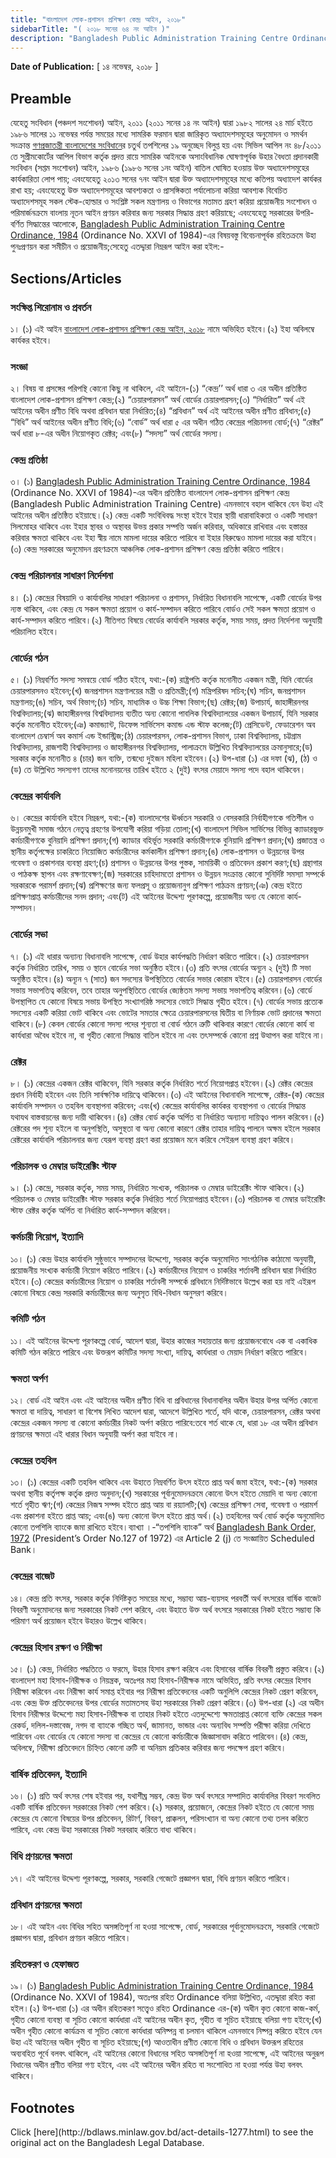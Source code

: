 ```yaml
---
title: "বাংলাদেশ লোক-প্রশাসন প্রশিক্ষণ কেন্দ্র আইন, ২০১৮"
sidebarTitle: "( ২০১৮ সনের ৬৪ নং আইন )"
description: "Bangladesh Public Administration Training Centre Ordinance, 1984 রহিতক্রমে উহা পুনঃপ্রণয়নের উদ্দেশ্যে প্রণীত আইন"
---
```


**Date of Publication:** [ ১৪ নভেম্বর, ২০১৮ ]

## Preamble

যেহেতু সংবিধান (পঞ্চদশ সংশোধন) আইন, ২০১১ (২০১১ সনের ১৪ নং আইন) দ্বারা ১৯৮২ সালের ২৪ মার্চ হইতে ১৯৮৬ সালের ১১ নভেম্বর পর্যন্ত সময়ের মধ্যে সামরিক ফরমান দ্বারা জারিকৃত অধ্যাদেশসমূহের অনুমোদন ও সমর্থন সংক্রান্ত [গণপ্রজাতন্ত্রী বাংলাদেশের সংবিধান](/act-957.html "গণপ্রজাতন্ত্রী বাংলাদেশের সংবিধান")ের চতুর্থ তপশিলের ১৯ অনুচ্ছেদ বিলুপ্ত হয় এবং সিভিল আপিল নং ৪৮/২০১১ তে সুপ্রীমকোর্টের আপিল বিভাগ কর্তৃক প্রদত্ত রায়ে সামরিক আইনকে অসাংবিধানিক ঘোষণাপূর্বক উহার বৈধতা প্রদানকারী সংবিধান (সপ্তম সংশোধন) আইন, ১৯৮৬ (১৯৮৬ সনের ১নং আইন) বাতিল ঘোষিত হওয়ায় উক্ত অধ্যাদেশসমূহের কার্যকারিতা লোপ পায়; এবংযেহেতু ২০১৩ সনের ৭নং আইন দ্বারা উক্ত অধ্যাদেশসমূহের মধ্যে কতিপয় অধ্যাদেশ কার্যকর রাখা হয়; এবংযেহেতু উক্ত অধ্যাদেশসমূহের আবশ্যকতা ও প্রাসঙ্গিকতা পর্যালোচনা করিয়া আবশ্যক বিবেচিত অধ্যাদেশসমূহ সকল স্টেক-হোল্ডার ও সংশ্লিষ্ট সকল মন্ত্রণালয় ও বিভাগের মতামত গ্রহণ করিয়া প্রয়োজনীয় সংশোধন ও পরিমার্জনক্রমে বাংলায় নূতন আইন প্রণয়ন করিবার জন্য সরকার সিদ্ধান্ত গ্রহণ করিয়াছে; এবংযেহেতু সরকারের উপরি-বর্ণিত সিদ্ধান্তের আলোকে, [Bangladesh Public Administration Training Centre Ordinance, 1984](/laws/act-667 "Bangladesh Public Administration Training Centre Ordinance, 1984") (Ordinance No. XXVI of 1984)-এর বিষয়বস্তু বিবেচনাপূর্বক রহিতক্রমে উহা পুনঃপ্রণয়ন করা সমীচীন ও প্রয়োজনীয়;সেহেতু এতদ্দ্বারা নিম্নরূপ আইন করা হইল:-

## Sections/Articles

### সংক্ষিপ্ত শিরোনাম ও প্রবর্তন

১। (১) এই আইন [বাংলাদেশ লোক-প্রশাসন প্রশিক্ষণ কেন্দ্র আইন, ২০১৮](/laws/act-1277 "বাংলাদেশ লোক-প্রশাসন প্রশিক্ষণ কেন্দ্র আইন, ২০১৮") নামে অভিহিত হইবে।(২) ইহা অবিলম্বে কার্যকর হইবে।

### সংজ্ঞা

২। বিষয় বা প্রসঙ্গের পরিপন্থি কোনো কিছু না থাকিলে, এই আইনে-(১) “কেন্দ্র’’ অর্থ ধারা ৩ এর অধীন প্রতিষ্ঠিত বাংলাদেশ লোক-প্রশাসন প্রশিক্ষণ কেন্দ্র;(২) “চেয়ারপারসন” অর্থ বোর্ডের চেয়ারপারসন;(৩) “নির্ধারিত” অর্থ এই আইনের অধীন প্রণীত বিধি অথবা প্রবিধান দ্বারা নির্ধারিত;(৪) “প্রবিধান” অর্থ এই আইনের অধীন প্রণীত প্রবিধান;(৫) “বিধি” অর্থ আইনের অধীন প্রণীত বিধি;(৬) “বোর্ড” অর্থ ধারা ৫ এর অধীন গঠিত কেন্দ্রের পরিচালনা বোর্ড;(৭) “রেক্টর” অর্থ ধারা ৮-এর অধীন নিয়োগকৃত রেক্টর; এবং(৮) “সদস্য” অর্থ বোর্ডের সদস্য।

### কেন্দ্র প্রতিষ্ঠা

৩। (১) [Bangladesh Public Administration Training Centre Ordinance, 1984](/laws/act-667 "Bangladesh Public Administration Training Centre Ordinance, 1984") (Ordinance No. XXVI of 1984)-এর অধীন প্রতিষ্ঠিত বাংলাদেশ লোক-প্রশাসন প্রশিক্ষণ কেন্দ্র (Bangladesh Public Administration Training Centre) এমনভাবে বহাল থাকিবে যেন উহা এই আইনের অধীন প্রতিষ্ঠিত হইয়াছে।(২) কেন্দ্র একটি সংবিধিবদ্ধ সংস্থা হইবে ইহার স্থায়ী ধারাবাহিকতা ও একটি সাধারণ সিলমোহর থাকিবে এবং ইহার স্থাবর ও অস্থাবর উভয় প্রকার সম্পত্তি অর্জন করিবার, অধিকারে রাখিবার এবং হস্তান্তর করিবার ক্ষমতা থাকিবে এবং ইহা স্বীয় নামে মামলা দায়ের করিতে পারিবে বা ইহার বিরুদ্ধেও মামলা দায়ের করা যাইবে।(৩) কেন্দ্র সরকারের অনুমোদন গ্রহণক্রমে আঞ্চলিক লোক-প্রশাসন প্রশিক্ষণ কেন্দ্র প্রতিষ্ঠা করিতে পারিবে।

### কেন্দ্র পরিচালনার সাধারণ নির্দেশনা

৪। (১) কেন্দ্রের বিষয়াদি ও কার্যাবলির সাধারণ পরিচালনা ও প্রশাসন, নির্ধারিত বিধানাবলি সাপেক্ষে, একটি বোর্ডের উপর ন্যস্ত থাকিবে, এবং কেন্দ্র যে সকল ক্ষমতা প্রয়োগ ও কার্য-সম্পাদন করিতে পারিবে বোর্ডও সেই সকল ক্ষমতা প্রয়োগ ও কার্য-সম্পাদন করিতে পারিবে।(২) নীতিগত বিষয়ে বোর্ডের কার্যাবলি সরকার কর্তৃক, সময় সময়, প্রদত্ত নির্দেশনা অনুযায়ী পরিচালিত হইবে।

### বোর্ডের গঠন

৫। (১) নিম্নবর্ণিত সদস্য সমন্বয়ে বোর্ড গঠিত হইবে, যথা:-(ক) রাষ্ট্রপতি কর্তৃক মনোনীত একজন মন্ত্রী, যিনি বোর্ডের চেয়ারপারসনও হইবেন;(খ) জনপ্রশাসন মন্ত্রণালয়ের মন্ত্রী ও প্রতিমন্ত্রী;(গ) মন্ত্রিপরিষদ সচিব;(ঘ) সচিব, জনপ্রশাসন মন্ত্রণালয়;(ঙ) সচিব, অর্থ বিভাগ;(চ) সচিব, মাধ্যমিক ও উচ্চ শিক্ষা বিভাগ;(ছ) রেক্টর;(জ) উপাচার্য, জাহাঙ্গীরনগর বিশ্ববিদ্যালয়;(ঝ) জাহাঙ্গীরনগর বিশ্ববিদ্যালয় ব্যতীত অন্য কোনো পাবলিক বিশ্ববিদ্যালয়ের একজন উপাচার্য, যিনি সরকার কর্তৃক মনোনীত হইবেন;(ঞ) কমান্ড্যান্ট, ডিফেন্স সার্ভিসেস কমান্ড এন্ড স্টাফ কলেজ;(ট) প্রেসিডেন্ট, ফেডারেশন অব বাংলাদেশ চেম্বার্স অব কমার্স এন্ড ইন্ডাস্ট্রিজ;(ঠ) চেয়ারপারসন, লোক-প্রশাসন বিভাগ, ঢাকা বিশ্ববিদ্যালয়, চট্টগ্রাম বিশ্ববিদ্যালয়, রাজশাহী বিশ্ববিদ্যালয় ও জাহাঙ্গীরনগর বিশ্ববিদ্যালয়, পালাক্রমে উল্লিখিত বিশ্ববিদ্যালয়ের ক্রমানুসারে;(ড) সরকার কর্তৃক মনোনীত ৪ (চার) জন ব্যক্তি, তন্মধ্যে দুইজন মহিলা হইবেন।(২) উপ-ধারা (১) এর দফা (ঝ), (ঠ) ও (ড) তে উল্লিখিত সদস্যগণ তাদের মনোনয়নের তারিখ হইতে ২ (দুই) বৎসর মেয়াদে সদস্য পদে বহাল থাকিবেন।

### কেন্দ্রের কার্যাবলি

৬। কেন্দ্রের কার্যাবলি হইবে নিম্নরূপ, যথা:-(ক) বাংলাদেশের ঊর্ধ্বতন সরকারি ও বেসরকারি নির্বাহীগণকে গতিশীল ও উন্নয়নমুখী সমাজ গঠনে নেতৃত্ব গ্রহণের উপযোগী করিয়া গড়িয়া তোলা;(খ) বাংলাদেশ সিভিল সার্ভিসের বিভিন্ন ক্যাডারভুক্ত কর্মচারীগণকে বুনিয়াদি প্রশিক্ষণ প্রদান;(গ) ক্যাডার বহির্ভূত সরকারি কর্মচারীগণকে বুনিয়াদি প্রশিক্ষণ প্রদান;(ঘ) প্রজাতন্ত্র ও স্থানীয় কর্তৃপক্ষের চাকরিতে নিয়োজিত কর্মচারীদের কর্মকালীন প্রশিক্ষণ প্রদান;(ঙ) লোক-প্রশাসন ও উন্নয়নের উপর গবেষণা ও প্রকাশনার ব্যবস্থা গ্রহণ;(চ) প্রশাসন ও উন্নয়নের উপর পুস্তক, সাময়িকী ও প্রতিবেদন প্রকাশ করণ;(ছ) গ্রন্থাগার ও পাঠকক্ষ স্থাপন এবং রক্ষণাবেক্ষণ;(জ) সরকারের চাহিদামতো প্রশাসন ও উন্নয়ন সংক্রান্ত কোনো সুনির্দিষ্ট সমস্যা সম্পর্কে সরকারকে পরামর্শ প্রদান;(ঝ) প্রশিক্ষণের জন্য ফলপ্রসূ ও প্রয়োজনানুগ প্রশিক্ষণ পাঠক্রম প্রণয়ন;(ঞ) কেন্দ্র হইতে প্রশিক্ষণপ্রাপ্ত কর্মচারীদের সনদ প্রদান; এবং(ট) এই আইনের উদ্দেশ্য পূরণকল্পে, প্রয়োজনীয় অন্য যে কোনো কার্য-সম্পাদন।

### বোর্ডের সভা

৭। (১) এই ধারার অন্যান্য বিধানাবলি সাপেক্ষে, বোর্ড উহার কার্যপদ্ধতি নির্ধারণ করিতে পারিবে।(২) চেয়ারপারসন কর্তৃক নির্ধারিত তারিখ, সময় ও স্থানে বোর্ডের সভা অনুষ্ঠিত হইবে।(৩) প্রতি বৎসর বোর্ডের অন্যূন ২ (দুই) টি সভা অনুষ্ঠিত হইবে।(৪) অন্যূন ৭ (সাত) জন সদস্যের উপস্থিতিতে বোর্ডের সভার কোরাম হইবে।(৫) চেয়ারপারসন বোর্ডের সভায় সভাপতিত্ব করিবেন, তবে তাহার অনুপস্থিতিতে বোর্ডের জ্যেষ্ঠতম সদস্য সভায় সভাপতিত্ব করিবেন।(৬) বোর্ডে উপস্থাপিত যে কোনো বিষয়ে সভায় উপস্থিত সংখ্যাগরিষ্ঠ সদস্যের ভোটে সিদ্ধান্ত গৃহীত হইবে।(৭) বোর্ডের সভায় প্রত্যেক সদস্যের একটি করিয়া ভোট থাকিবে এবং ভোটের সমতার ক্ষেত্রে চেয়ারপারসনের দ্বিতীয় বা নির্ণায়ক ভোট প্রদানের ক্ষমতা থাকিবে।(৮) কেবল বোর্ডের কোনো সদস্য পদের শূন্যতা বা বোর্ড গঠনে ত্রুটি থাকিবার কারণে বোর্ডের কোনো কার্য বা কার্যধারা অবৈধ হইবে না, বা গৃহীত কোনো সিদ্ধান্ত বাতিল হইবে না এবং তৎসম্পর্কে কোনো প্রশ্ন উত্থাপন করা যাইবে না।

### রেক্টর

৮। (১) কেন্দ্রের একজন রেক্টর থাকিবেন, যিনি সরকার কর্তৃক নির্ধারিত শর্তে নিয়োগপ্রাপ্ত হইবেন।(২) রেক্টর কেন্দ্রের প্রধান নির্বাহী হইবেন এবং তিনি সার্বক্ষণিক দায়িত্বে থাকিবেন।(৩) এই আইনের বিধানাবলি সাপেক্ষে, রেক্টর-(ক) কেন্দ্রের কার্যাবলি সম্পাদন ও তহবিল ব্যবস্থাপনা করিবেন; এবং(খ) কেন্দ্রের কার্যাবলির কার্যকর ব্যবস্থাপনা ও বোর্ডের সিদ্ধান্ত যথাযথ বাস্তবায়নের জন্য দায়ী থাকিবেন।(৪) রেক্টর বোর্ড কর্তৃক অর্পিত বা নির্ধারিত অন্যান্য দায়িত্বও পালন করিবেন।(৫) রেক্টরের পদ শূন্য হইলে বা অনুপস্থিতি, অসুস্থতা বা অন্য কোনো কারণে রেক্টর তাহার দায়িত্ব পালনে অক্ষম হইলে সরকার রেক্টরের কার্যাবলি পরিচালনার জন্য যেরূপ ব্যবস্থা গ্রহণ করা প্রয়োজন মনে করিবে সেইরূপ ব্যবস্থা গ্রহণ করিবে।

### পরিচালক ও মেম্বার ডাইরেক্টিং স্টাফ

৯। (১) কেন্দ্রে, সরকার কর্তৃক, সময় সময়, নির্ধারিত সংখ্যক, পরিচালক ও মেম্বার ডাইরেক্টিং স্টাফ থাকিবে।(২) পরিচালক ও মেম্বার ডাইরেক্টিং স্টাফ সরকার কর্তৃক নির্ধারিত শর্তে নিয়োগপ্রাপ্ত হইবেন।(৩) পরিচালক বা মেম্বার ডাইরেক্টিং স্টাফ রেক্টর কর্তৃক অর্পিত বা নির্ধারিত কার্য-সম্পাদন করিবেন।

### কর্মচারী নিয়োগ, ইত্যাদি

১০। (১) কেন্দ্র উহার কার্যাবলি সুষ্ঠুভাবে সম্পাদনের উদ্দেশ্যে, সরকার কর্তৃক অনুমোদিত সাংগঠনিক কাঠামো অনুযায়ী, প্রয়োজনীয় সংখ্যক কর্মচারী নিয়োগ করিতে পারিবে।(২) কর্মচারীদের নিয়োগ ও চাকরির শর্তাবলী প্রবিধান দ্বারা নির্ধারিত হইবে।(৩) কেন্দ্রের কর্মচারীদের নিয়োগ ও চাকরির শর্তাবলী সম্পর্কে প্রবিধানে নির্দিষ্টভাবে উল্লেখ করা হয় নাই এইরূপ কোনো বিষয়ে কেন্দ্র সরকারি কর্মচারীদের জন্য অনুসৃত বিধি-বিধান অনুসরণ করিবে।

### কমিটি গঠন

১১। এই আইনের উদ্দেশ্য পূরণকল্পে বোর্ড, আদেশ দ্বারা, উহার কাজের সহায়তার জন্য প্রয়োজনবোধে এক বা একাধিক কমিটি গঠন করিতে পারিবে এবং উক্তরূপ কমিটির সদস্য সংখ্যা, দায়িত্ব, কার্যধারা ও মেয়াদ নির্ধারণ করিতে পারিবে।

### ক্ষমতা অর্পণ

১২। বোর্ড এই আইন এবং এই আইনের অধীন প্রণীত বিধি বা প্রবিধানের বিধানাবলির অধীন উহার উপর অর্পিত কোনো ক্ষমতা বা দায়িত্ব, সাধারণ বা বিশেষ লিখিত আদেশ দ্বারা, আদেশে উল্লিখিত শর্তে, যদি থাকে, চেয়ারপারসন, রেক্টর অথবা কেন্দ্রের একজন সদস্য বা কোনো কর্মচারীর নিকট অর্পণ করিতে পারিবে:তবে শর্ত থাকে যে, ধারা ১৮ এর অধীন প্রবিধান প্রণয়নের ক্ষমতা এই ধারার বিধান অনুযায়ী অর্পণ করা যাইবে না।

### কেন্দ্রের তহবিল

১৩। (১) কেন্দ্রের একটি তহবিল থাকিবে এবং উহাতে নিম্নবর্ণিত উৎস হইতে প্রাপ্ত অর্থ জমা হইবে, যথা:-(ক) সরকার অথবা স্থানীয় কর্তৃপক্ষ কর্তৃক প্রদত্ত অনুদান;(খ) সরকারের পূর্বানুমোদনক্রমে কোনো উৎস হইতে মেয়াদি বা অন্য কোনো শর্তে গৃহীত ঋণ;(গ) কেন্দ্রের নিজস্ব সম্পদ হইতে প্রাপ্ত আয় বা রয়্যালটি;(ঘ) কেন্দ্রের প্রশিক্ষণ সেবা, গবেষণা ও পরামর্শ এবং প্রকাশনা হইতে প্রাপ্ত আয়; এবং(ঙ) অন্য কোনো উৎস হইতে প্রাপ্ত অর্থ।(২) তহবিলের অর্থ বোর্ড কর্তৃক অনুমোদিত কোনো তপশিলি ব্যাংকে জমা রাখিতে হইবে।ব্যাখ্যা ।-“তপশিলি ব্যাংক” অর্থ [Bangladesh Bank Order, 1972](/laws/act-415 "Bangladesh Bank Order, 1972 ") (President’s Order No.127 of 1972) এর Article 2 (j) তে সংজ্ঞায়িত Scheduled Bank।

### কেন্দ্রের বাজেট

১৪। কেন্দ্র প্রতি বৎসর, সরকার কর্তৃক নির্দিষ্টকৃত সময়ের মধ্যে, সম্ভাব্য আয়-ব্যয়সহ পরবর্তী অর্থ বৎসরের বার্ষিক বাজেট বিবরণী অনুমোদনের জন্য সরকারের নিকট পেশ করিবে, এবং উহাতে উক্ত অর্থ বৎসরে সরকারের নিকট হইতে সম্ভাব্য কি পরিমাণ অর্থ প্রয়োজন হইবে উহারও উল্লেখ থাকিবে।

### কেন্দ্রের হিসাব রক্ষণ ও নিরীক্ষা

১৫। (১) কেন্দ্র, নির্ধারিত পদ্ধতিতে ও ফরমে, উহার হিসাব রক্ষণ করিবে এবং হিসাবের বার্ষিক বিবরণী প্রস্তুত করিবে।(২) বাংলাদেশ মহা হিসাব-নিরীক্ষক ও নিয়ন্ত্রক, অতঃপর মহা হিসাব-নিরীক্ষক নামে অভিহিত, প্রতি বৎসর কেন্দ্রের হিসাব নিরীক্ষা করিবেন এবং নিরীক্ষা কার্য সমাপ্ত হইবার পর নিরীক্ষা প্রতিবেদনের একটি অনুলিপি কেন্দ্রের নিকট প্রেরণ করিবেন, এবং কেন্দ্র উক্ত প্রতিবেদনের উপর বোর্ডের মতামতসহ উহা সরকারের নিকট প্রেরণ করিবে।(৩) উপ-ধারা (২) এর অধীন হিসাব নিরীক্ষার উদ্দেশ্যে মহা হিসাব-নিরীক্ষক বা তাহার নিকট হইতে এতদুদ্দেশ্যে ক্ষমতাপ্রাপ্ত কোনো ব্যক্তি কেন্দ্রের সকল রেকর্ড, দলিল-দস্তাবেজ, নগদ বা ব্যাংকে গচ্ছিত অর্থ, জামানত, ভান্ডার এবং অন্যবিধ সম্পত্তি পরীক্ষা করিয়া দেখিতে পারিবেন এবং বোর্ডের যে কোনো সদস্য বা কেন্দ্রের যে কোনো কর্মচারীকে জিজ্ঞাসাবাদ করিতে পারিবেন।(৪) কেন্দ্র, অবিলম্বে, নিরীক্ষা প্রতিবেদনে চিহ্নিত কোনো ত্রুটি বা অনিয়ম প্রতিকার করিবার জন্য পদক্ষেপ গ্রহণ করিবে।

### বার্ষিক প্রতিবেদন, ইত্যাদি

১৬। (১) প্রতি অর্থ বৎসর শেষ হইবার পর, যথাশীঘ্র সম্ভব, কেন্দ্র উক্ত অর্থ বৎসরে সম্পাদিত কার্যাবলির বিবরণ সংবলিত একটি বার্ষিক প্রতিবেদন সরকারের নিকট পেশ করিবে।(২) সরকার, প্রয়োজনে, কেন্দ্রের নিকট হইতে যে কোনো সময় কেন্দ্রের যে কোনো বিষয়ের উপর প্রতিবেদন, রিটার্ণ, বিবরণ, প্রাক্কলন, পরিসংখ্যান বা অন্য কোনো তথ্য তলব করিতে পারিবে, এবং কেন্দ্র উহা সরকারের নিকট সরবরাহ করিতে বাধ্য থাকিবে।

### বিধি প্রণয়নের ক্ষমতা

১৭। এই আইনের উদ্দেশ্য পূরণকল্পে, সরকার, সরকারি গেজেটে প্রজ্ঞাপন দ্বারা, বিধি প্রণয়ন করিতে পারিবে।

### প্রবিধান প্রণয়নের ক্ষমতা

১৮। এই আইন এবং বিধির সহিত অসঙ্গতিপূর্ণ না হওয়া সাপেক্ষে, বোর্ড, সরকারের পূর্বানুমোদনক্রমে, সরকারি গেজেটে প্রজ্ঞাপন দ্বারা, প্রবিধান প্রণয়ন করিতে পারিবে।

### রহিতকরণ ও হেফাজত

১৯। (১) [Bangladesh Public Administration Training Centre Ordinance, 1984](/laws/act-667 "Bangladesh Public Administration Training Centre Ordinance, 1984") (Ordinance No. XXVI of 1984), অতঃপর রহিত Ordinance বলিয়া উল্লিখিত, এতদ্দ্বারা রহিত করা হইল।(২) উপ-ধারা (১) এর অধীন রহিতকরণ সত্ত্বেও রহিত Ordinance এর-(ক) অধীন কৃত কোনো কাজ-কর্ম, গৃহীত কোনো ব্যবস্থা বা সূচিত কোনো কার্যধারা এই আইনের অধীন কৃত, গৃহীত বা সূচিত হইয়াছে বলিয়া গণ্য হইবে;(খ) অধীন গৃহীত কোনো কার্যক্রম বা সূচিত কোনো কার্যধারা অনিষ্পন্ন বা চলমান থাকিলে এমনভাবে নিষ্পন্ন করিতে হইবে যেন উহা এই আইনের অধীন গৃহীত বা সূচিত হইয়াছে;(গ) আওতাধীন প্রণীত কোনো বিধি ও প্রবিধান উক্তরূপ রহিতের অব্যবহিত পূর্বে বলবৎ থাকিলে, এই আইনের কোনো বিধানের সহিত অসঙ্গতিপূর্ণ না হওয়া সাপেক্ষে, এই আইনের অনুরূপ বিধানের অধীন প্রণীত বলিয়া গণ্য হইবে, এবং এই আইনের অধীন রহিত বা সংশোধিত না হওয়া পর্যন্ত উহা বলবৎ থাকিবে।

## Footnotes

<Note>
  Click [here](http://bdlaws.minlaw.gov.bd/act-details-1277.html) to see the original act on the Bangladesh Legal Database.
</Note>
